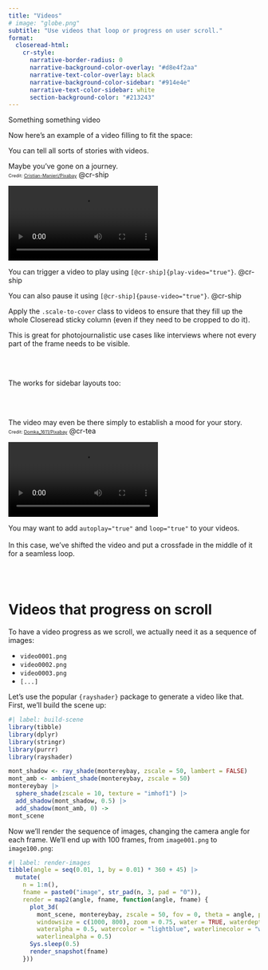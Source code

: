 ```yaml
---
title: "Videos"
# image: "globe.png"
subtitle: "Use videos that loop or progress on user scroll."
format:
  closeread-html:
    cr-style:
      narrative-border-radius: 0
      narrative-background-color-overlay: "#d8e4f2aa"
      narrative-text-color-overlay: black
      narrative-background-color-sidebar: "#914e4e"
      narrative-text-color-sidebar: white
      section-background-color: "#213243"
---
```


Something something video

Now here's an example of a video filling to fit the space:

::::{.cr-section layout="overlay-left"}

You can tell all sorts of stories with videos.

Maybe you've gone on a journey.  
[Credit: [Cristian-Manieri/Pixabay](https://pixabay.com/videos/drone-landscape-green-greenland-236893/)]{style="font-size: 65%;"} @cr-ship

![](ship.mp4){#cr-ship .scale-to-cover alt="A ship sails in a polar region" loop="true"}

You can trigger a video to play using `[@cr-ship]{play-video="true"}`. [@cr-ship]{play-video="true"}

You can also pause it using `[@cr-ship]{pause-video="true"}`. [@cr-ship]{pause-video="true"}

Apply the `.scale-to-cover` class to videos to ensure that they fill up the whole Closeread sticky column (even if they need to be cropped to do it).

This is great for photojournalistic use cases like interviews where not every part of the frame needs to be visible.

::::

\
\

The works for sidebar layouts too:

\
\

::::{.cr-section layout="sidebar-right"}

The video may even be there simply to establish a mood for your story.  
[Credit: [Domka_1611/Pixabay](https://pixabay.com/videos/fire-evening-nature-forest-autumn-148594/)]{style="font-size: 65%;"} @cr-tea

![](tea.mp4){#cr-tea .scale-to-cover alt="One person pours tea into another person's tea cup in front of an open fire." autoplay="true" loop="true"}

:::{focus-on="cr-tea"}
You may want to add `autoplay="true"` and `loop="true"` to your videos.
\
\
In this case, we've shifted the video and put a crossfade in the middle of it for a seamless loop.
:::

::::

\
\

# Videos that progress on scroll

To have a video progress as we scroll, we actually need it as a sequence of images:

- `video0001.png`
- `video0002.png`
- `video0003.png`
- `[...]`

Let's use the popular `{rayshader}` package to generate a video like that. First, we'll build the scene up:

```r
#| label: build-scene
library(tibble)
library(dplyr)
library(stringr)
library(purrr)
library(rayshader)

mont_shadow <- ray_shade(montereybay, zscale = 50, lambert = FALSE)
mont_amb <- ambient_shade(montereybay, zscale = 50)
montereybay |>
  sphere_shade(zscale = 10, texture = "imhof1") |>
  add_shadow(mont_shadow, 0.5) |>
  add_shadow(mont_amb, 0) ->
mont_scene
```

Now we'll render the sequence of images, changing the camera angle for each frame. We'll end up with 100 frames, from `image001.png` to `image100.png`:

```r
#| label: render-images
tibble(angle = seq(0.01, 1, by = 0.01) * 360 + 45) |>
  mutate(
    n = 1:n(),
    fname = paste0("image", str_pad(n, 3, pad = "0")),
    render = map2(angle, fname, function(angle, fname) {
      plot_3d(
        mont_scene, montereybay, zscale = 50, fov = 0, theta = angle, phi = 45,
        windowsize = c(1000, 800), zoom = 0.75, water = TRUE, waterdepth = 0,
        wateralpha = 0.5, watercolor = "lightblue", waterlinecolor = "white",
        waterlinealpha = 0.5)
      Sys.sleep(0.5)
      render_snapshot(fname)
    }))
```
